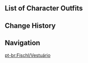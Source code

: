 {{CharacterTabs}}

==List of Character Outfits==
{{Outfits by Category Table|Fischl Outfits|nocharacter=1}}

==Change History==
{{Change History|1.0}}

==Navigation==
{{Character Navbox|link type=outfits}}
[[pt-br:Fischl/Vestuário]]